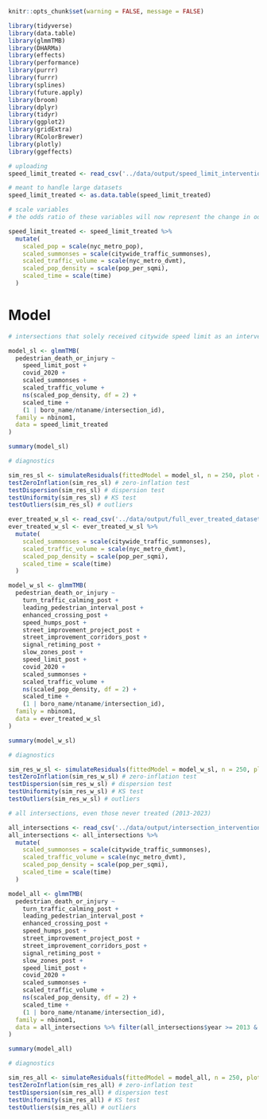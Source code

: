 
```r
knitr::opts_chunk$set(warning = FALSE, message = FALSE) 
```

```r
library(tidyverse)
library(data.table)
library(glmmTMB)
library(DHARMa)
library(effects)
library(performance)
library(purrr)
library(furrr)
library(splines)
library(future.apply)
library(broom)
library(dplyr)
library(tidyr)
library(ggplot2)
library(gridExtra)
library(RColorBrewer)
library(plotly) 
library(ggeffects)
```

```r
# uploading
speed_limit_treated <- read_csv('../data/output/speed_limit_intervention_table.csv', show_col_types = FALSE)

# meant to handle large datasets
speed_limit_treated <- as.data.table(speed_limit_treated)
```

```r
# scale variables
# the odds ratio of these variables will now represent the change in odds for a *one standard deviation* increase in the original predictor.

speed_limit_treated <- speed_limit_treated %>%
  mutate(
    scaled_pop = scale(nyc_metro_pop),
    scaled_summonses = scale(citywide_traffic_summonses),
    scaled_traffic_volume = scale(nyc_metro_dvmt),
    scaled_pop_density = scale(pop_per_sqmi),
    scaled_time = scale(time)
  )
```

# Model 

```r
# intersections that solely received citywide speed limit as an intervention

model_sl <- glmmTMB(
  pedestrian_death_or_injury ~
    speed_limit_post +
    covid_2020 +
    scaled_summonses +
    scaled_traffic_volume + 
    ns(scaled_pop_density, df = 2) +
    scaled_time +
    (1 | boro_name/ntaname/intersection_id),
  family = nbinom1,
  data = speed_limit_treated
)

summary(model_sl)
```


```r
# diagnostics

sim_res_sl <- simulateResiduals(fittedModel = model_sl, n = 250, plot = TRUE)
testZeroInflation(sim_res_sl) # zero-inflation test
testDispersion(sim_res_sl) # dispersion test
testUniformity(sim_res_sl) # KS test
testOutliers(sim_res_sl) # outliers
```

```r
ever_treated_w_sl <- read_csv('../data/output/full_ever_treated_dataset.csv')
ever_treated_w_sl <- ever_treated_w_sl %>%
  mutate(
    scaled_summonses = scale(citywide_traffic_summonses),
    scaled_traffic_volume = scale(nyc_metro_dvmt),
    scaled_pop_density = scale(pop_per_sqmi),
    scaled_time = scale(time)
  )

model_w_sl <- glmmTMB(
  pedestrian_death_or_injury ~ 
    turn_traffic_calming_post +
    leading_pedestrian_interval_post +
    enhanced_crossing_post +
    speed_humps_post +
    street_improvement_project_post +
    street_improvement_corridors_post +
    signal_retiming_post +
    slow_zones_post +
    speed_limit_post +
    covid_2020 + 
    scaled_summonses + 
    scaled_traffic_volume + 
    ns(scaled_pop_density, df = 2) +        
    scaled_time +   
    (1 | boro_name/ntaname/intersection_id),
  family = nbinom1,
  data = ever_treated_w_sl
) 

summary(model_w_sl)
```

```r
# diagnostics

sim_res_w_sl <- simulateResiduals(fittedModel = model_w_sl, n = 250, plot = TRUE)
testZeroInflation(sim_res_w_sl) # zero-inflation test
testDispersion(sim_res_w_sl) # dispersion test
testUniformity(sim_res_w_sl) # KS test
testOutliers(sim_res_w_sl) # outliers
```

```r
# all intersections, even those never treated (2013-2023)

all_intersections <- read_csv('../data/output/intersection_intervention_table_final.csv')
all_intersections <- all_intersections %>%
  mutate(
    scaled_summonses = scale(citywide_traffic_summonses),
    scaled_traffic_volume = scale(nyc_metro_dvmt),
    scaled_pop_density = scale(pop_per_sqmi),
    scaled_time = scale(time)
  )

model_all <- glmmTMB(
  pedestrian_death_or_injury ~ 
    turn_traffic_calming_post +
    leading_pedestrian_interval_post +
    enhanced_crossing_post +
    speed_humps_post +
    street_improvement_project_post +
    street_improvement_corridors_post +
    signal_retiming_post +
    slow_zones_post +
    speed_limit_post +
    covid_2020 + 
    scaled_summonses + 
    scaled_traffic_volume + 
    ns(scaled_pop_density, df = 2) +        
    scaled_time +   
    (1 | boro_name/ntaname/intersection_id),
  family = nbinom1,
  data = all_intersections %>% filter(all_intersections$year >= 2013 & all_intersections$year <= 2023)
) 

summary(model_all)

```

```r
# diagnostics

sim_res_all <- simulateResiduals(fittedModel = model_all, n = 250, plot = TRUE)
testZeroInflation(sim_res_all) # zero-inflation test
testDispersion(sim_res_all) # dispersion test
testUniformity(sim_res_all) # KS test
testOutliers(sim_res_all) # outliers
```

